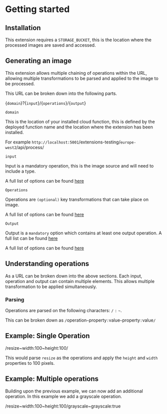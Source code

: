 # Getting started

## Installation

This extension requires a `STORAGE_BUCKET`, this is the location where the processed images are saved and accessed.

## Generating an image

This extension allows multiple chaining of operations within the URL, allowing multiple transformations to be parsed and applied to the image to be processed.

This URL can be broken down into the following parts.

{`domain`}?{`input`}/{`operations`}/{`output`}

`domain`

This is the location of your installed cloud function, this is defined by the deployed function name and the location where the extension has been installed.

For example `http://localhost:5001`/extensions-testing/`europe-west2`/api/process/

`input`

Input is a mandatory operation, this is the image source and will need to include a type.

A full list of options can be found [here](/input)

`Operations`

Operations are `(optional)` key transformations that can take place on image.

A full list of options can be found [here](/operations)

`Output`

Output is a `mandatory` option which contains at least one output operation. A full list can be found [here](https://todo-output-ops-link)

A full list of options can be found [here](/output)

## Understanding operations

As a URL can be broken down into the above sections. Each input, operation and output can contain multiple elements. This allows multiple transformation to be applied simultaneously.

### Parsing

Operations are parsed on the following characters: `/` `:` `~`.

This can be broken down as `/`operation`~`property`:`value`~`property`:`value`/`

## Example: Single Operation

/resize~width:100~height:100/

This would parse `resize` as the operations and apply the `height` and `width` properties to 100 pixels.

## Example: Multiple operations

Building upon the previous example, we can now add an additional operation. In this example we add a grayscale operation.

/resize~width:100~height:100/grayscale~grayscale:true
